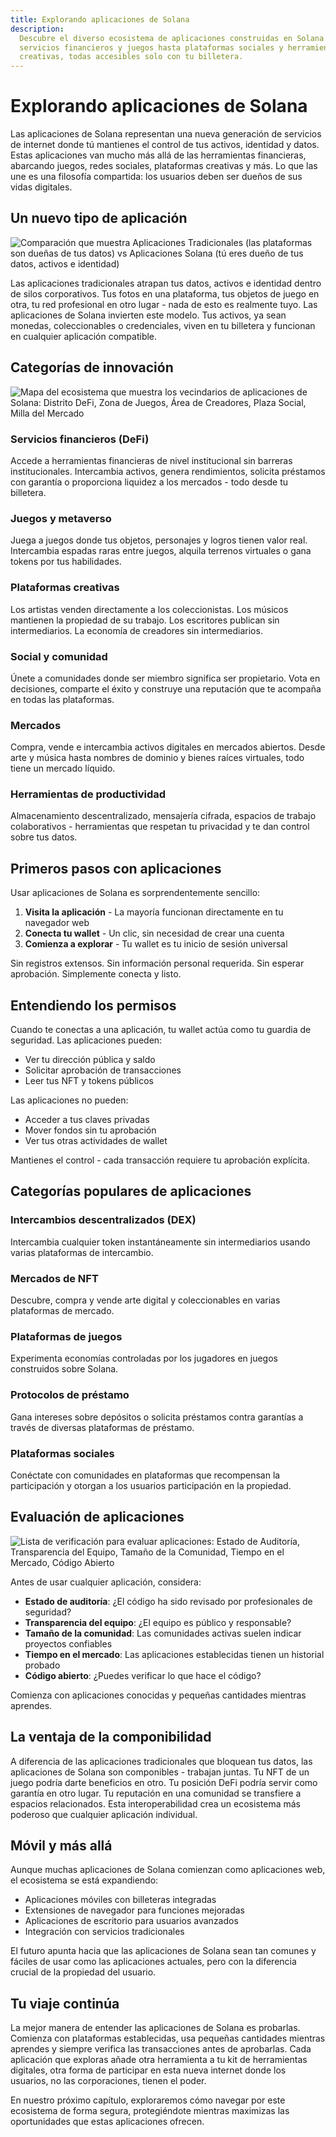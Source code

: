 ```yaml
---
title: Explorando aplicaciones de Solana
description:
  Descubre el diverso ecosistema de aplicaciones construidas en Solana - desde
  servicios financieros y juegos hasta plataformas sociales y herramientas
  creativas, todas accesibles solo con tu billetera.
---
```


# Explorando aplicaciones de Solana

Las aplicaciones de Solana representan una nueva generación de servicios de
internet donde tú mantienes el control de tus activos, identidad y datos. Estas
aplicaciones van mucho más allá de las herramientas financieras, abarcando
juegos, redes sociales, plataformas creativas y más. Lo que las une es una
filosofía compartida: los usuarios deben ser dueños de sus vidas digitales.

## Un nuevo tipo de aplicación

![Comparación que muestra Aplicaciones Tradicionales (las plataformas son dueñas de tus datos) vs Aplicaciones Solana (tú eres dueño de tus datos, activos e identidad)](/images/learn/a_new_kind_of_application.webp)

Las aplicaciones tradicionales atrapan tus datos, activos e identidad dentro de
silos corporativos. Tus fotos en una plataforma, tus objetos de juego en otra,
tu red profesional en otro lugar - nada de esto es realmente tuyo. Las
aplicaciones de Solana invierten este modelo. Tus activos, ya sean monedas,
coleccionables o credenciales, viven en tu billetera y funcionan en cualquier
aplicación compatible.

## Categorías de innovación

![Mapa del ecosistema que muestra los vecindarios de aplicaciones de Solana: Distrito DeFi, Zona de Juegos, Área de Creadores, Plaza Social, Milla del Mercado](/images/learn/categories_of_innovation.webp)

### Servicios financieros (DeFi)

Accede a herramientas financieras de nivel institucional sin barreras
institucionales. Intercambia activos, genera rendimientos, solicita préstamos
con garantía o proporciona liquidez a los mercados - todo desde tu billetera.

### Juegos y metaverso

Juega a juegos donde tus objetos, personajes y logros tienen valor real.
Intercambia espadas raras entre juegos, alquila terrenos virtuales o gana tokens
por tus habilidades.

### Plataformas creativas

Los artistas venden directamente a los coleccionistas. Los músicos mantienen la
propiedad de su trabajo. Los escritores publican sin intermediarios. La economía
de creadores sin intermediarios.

### Social y comunidad

Únete a comunidades donde ser miembro significa ser propietario. Vota en
decisiones, comparte el éxito y construye una reputación que te acompaña en
todas las plataformas.

### Mercados

Compra, vende e intercambia activos digitales en mercados abiertos. Desde arte y
música hasta nombres de dominio y bienes raíces virtuales, todo tiene un mercado
líquido.

### Herramientas de productividad

Almacenamiento descentralizado, mensajería cifrada, espacios de trabajo
colaborativos - herramientas que respetan tu privacidad y te dan control sobre
tus datos.

## Primeros pasos con aplicaciones

Usar aplicaciones de Solana es sorprendentemente sencillo:

1. **Visita la aplicación** - La mayoría funcionan directamente en tu navegador
   web
2. **Conecta tu wallet** - Un clic, sin necesidad de crear una cuenta
3. **Comienza a explorar** - Tu wallet es tu inicio de sesión universal

Sin registros extensos. Sin información personal requerida. Sin esperar
aprobación. Simplemente conecta y listo.

## Entendiendo los permisos

Cuando te conectas a una aplicación, tu wallet actúa como tu guardia de
seguridad. Las aplicaciones pueden:

- Ver tu dirección pública y saldo
- Solicitar aprobación de transacciones
- Leer tus NFT y tokens públicos

Las aplicaciones no pueden:

- Acceder a tus claves privadas
- Mover fondos sin tu aprobación
- Ver tus otras actividades de wallet

Mantienes el control - cada transacción requiere tu aprobación explícita.

## Categorías populares de aplicaciones

### Intercambios descentralizados (DEX)

Intercambia cualquier token instantáneamente sin intermediarios usando varias
plataformas de intercambio.

### Mercados de NFT

Descubre, compra y vende arte digital y coleccionables en varias plataformas de
mercado.

### Plataformas de juegos

Experimenta economías controladas por los jugadores en juegos construidos sobre
Solana.

### Protocolos de préstamo

Gana intereses sobre depósitos o solicita préstamos contra garantías a través de
diversas plataformas de préstamo.

### Plataformas sociales

Conéctate con comunidades en plataformas que recompensan la participación y
otorgan a los usuarios participación en la propiedad.

## Evaluación de aplicaciones

![Lista de verificación para evaluar aplicaciones: Estado de Auditoría, Transparencia del Equipo, Tamaño de la Comunidad, Tiempo en el Mercado, Código Abierto](/images/learn/evaluating_applications.webp)

Antes de usar cualquier aplicación, considera:

- **Estado de auditoría**: ¿El código ha sido revisado por profesionales de
  seguridad?
- **Transparencia del equipo**: ¿El equipo es público y responsable?
- **Tamaño de la comunidad**: Las comunidades activas suelen indicar proyectos
  confiables
- **Tiempo en el mercado**: Las aplicaciones establecidas tienen un historial
  probado
- **Código abierto**: ¿Puedes verificar lo que hace el código?

Comienza con aplicaciones conocidas y pequeñas cantidades mientras aprendes.

## La ventaja de la componibilidad

A diferencia de las aplicaciones tradicionales que bloquean tus datos, las
aplicaciones de Solana son componibles - trabajan juntas. Tu NFT de un juego
podría darte beneficios en otro. Tu posición DeFi podría servir como garantía en
otro lugar. Tu reputación en una comunidad se transfiere a espacios
relacionados. Esta interoperabilidad crea un ecosistema más poderoso que
cualquier aplicación individual.

## Móvil y más allá

Aunque muchas aplicaciones de Solana comienzan como aplicaciones web, el
ecosistema se está expandiendo:

- Aplicaciones móviles con billeteras integradas
- Extensiones de navegador para funciones mejoradas
- Aplicaciones de escritorio para usuarios avanzados
- Integración con servicios tradicionales

El futuro apunta hacia que las aplicaciones de Solana sean tan comunes y fáciles
de usar como las aplicaciones actuales, pero con la diferencia crucial de la
propiedad del usuario.

## Tu viaje continúa

La mejor manera de entender las aplicaciones de Solana es probarlas. Comienza
con plataformas establecidas, usa pequeñas cantidades mientras aprendes y
siempre verifica las transacciones antes de aprobarlas. Cada aplicación que
exploras añade otra herramienta a tu kit de herramientas digitales, otra forma
de participar en esta nueva internet donde los usuarios, no las corporaciones,
tienen el poder.

En nuestro próximo capítulo, exploraremos cómo navegar por este ecosistema de
forma segura, protegiéndote mientras maximizas las oportunidades que estas
aplicaciones ofrecen.